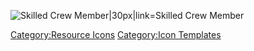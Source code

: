 [[File:Skilled_Crew_Member.png|Skilled Crew Member|30px|link=Skilled Crew Member]]<noinclude>[[Category:Resource Icons]] [[Category:Icon Templates]]</noinclude>